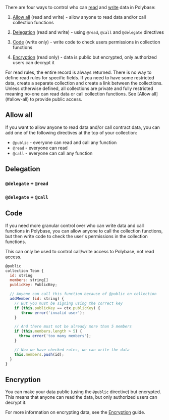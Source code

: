 
There are four ways to control who can [read](/read) and [write](/write) data in Polybase:

 1. [Allow all](#allow-all) (read and write) - allow anyone to read data and/or call collection functions

 1. [Delegation](#delegation) (read and write) - using `@read`, `@call` and `@delegate` directives

 2. [Code](#code) (write only) - write code to check users permissions in collection functions
 
 3. [Encryption](#encryption) (read only) - data is public but encrypted, only authorized users can decrypt it

<Note>
  For read rules, the entire record is always returned. There is no way to define read rules for specific fields. 
  If you need to have some restricted data, create a separate collection and create a link between the collections.
</Note>

<Warning>
  Unless otherwise defined, all collections are private and fully restricted meaning no-one can read data or call 
  collection functions. See [Allow all](#allow-all) to provide public access.
</Warning>

## Allow all

If you want to allow anyone to read data and/or call contract data, you can add one of the following 
directives at the top of your collection: 

 - `@public` - everyone can read and call any function
 - `@read` - everyone can read
 - `@call` - everyone can call any function


<Snippet file="permissions/public-on-collections.mdx" /> 

<Snippet file="permissions/read-on-collections.mdx" /> 

<Snippet file="permissions/call-on-collections.mdx" /> 


## Delegation

<Snippet file="permissions/delegate/desc.mdx" /> 

<Snippet file="permissions/read-on-fields.mdx" />

<Snippet file="permissions/call-on-functions.mdx" />

### `@delegate` + `@read`

<Snippet file="permissions/delegate/delegate-read.mdx" />

### `@delegate` + `@call`

<Snippet file="permissions/delegate/delegate-call.mdx" />


## Code

If you need more granular control over who can write data and call functions in Polybase, you can allow anyone to call
the collection functions, but then write code to check the user's permissions in the collection functions.

<Note>
This can only be used to control call/write access to Polybase, not read access.
</Note>

```js
@public
collection Team {
  id: string
  members: string[]
  publicKey: PublicKey;

  // Anyone can call this function because of @public on collection
  addMember (id: string) {
    // But you must be signing using the correct key
    if (this.publicKey == ctx.publicKey) {
       throw error('invalid user');
    }

    // And there must not be already more than 5 members
    if (this.members.length > 5) {
      throw error('too many members');
    }

    // Now we have checked rules, we can write the data
    this.members.push(id);
  }
}
```

## Encryption

You can make your data public (using the `@public` directive) but encrypted. This means that anyone can read the data, but only authorized 
users can decrypt it. 

For more information on encrypting data, see the [Encryption](/encryption) guide.